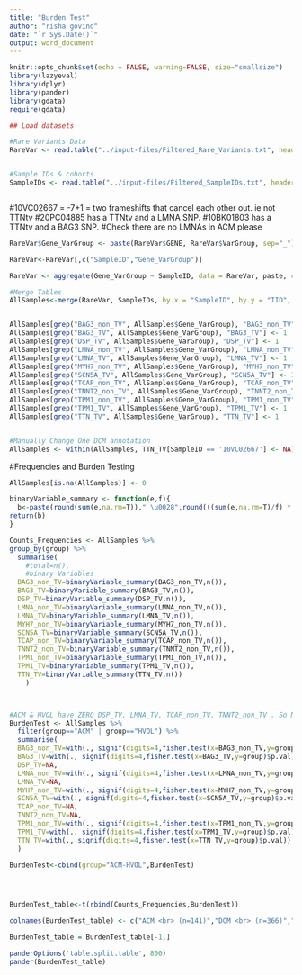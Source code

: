 ```yaml
---
title: "Burden Test"
author: "risha govind"
date: "`r Sys.Date()`"
output: word_document
---
```


```r
knitr::opts_chunk$set(echo = FALSE, warning=FALSE, size="smallsize")
library(lazyeval)
library(dplyr)
library(pander)
library(gdata)
require(gdata)

```


```r
## Load datasets

#Rare Variants Data
RareVar <- read.table("../input-files/Filtered_Rare_Variants.txt", header=T) 


#Sample IDs & cohorts
SampleIDs <- read.table("../input-files/Filtered_SampleIDs.txt", header=T) 



```

#10VC02667 = -7+1 = two frameshifts that cancel each other out.  ie not TTNtv
#20PC04885 has a TTNtv and a LMNA SNP. 
#10BK01803 has a TTNtv and a BAG3 SNP. 
#Check there are no LMNAs in ACM please 


```r

RareVar$Gene_VarGroup <- paste(RareVar$GENE, RareVar$VarGroup, sep="_")

RareVar<-RareVar[,c("SampleID","Gene_VarGroup")]

RareVar <- aggregate(Gene_VarGroup ~ SampleID, data = RareVar, paste, collapse = ",")

#Merge Tables
AllSamples<-merge(RareVar, SampleIDs, by.x = "SampleID", by.y = "IID", all = TRUE) 


AllSamples[grep("BAG3_non_TV", AllSamples$Gene_VarGroup), "BAG3_non_TV"] <- 1
AllSamples[grep("BAG3_TV", AllSamples$Gene_VarGroup), "BAG3_TV"] <- 1
AllSamples[grep("DSP_TV", AllSamples$Gene_VarGroup), "DSP_TV"] <- 1
AllSamples[grep("LMNA_non_TV", AllSamples$Gene_VarGroup), "LMNA_non_TV"] <- 1
AllSamples[grep("LMNA_TV", AllSamples$Gene_VarGroup), "LMNA_TV"] <- 1
AllSamples[grep("MYH7_non_TV", AllSamples$Gene_VarGroup), "MYH7_non_TV"] <- 1
AllSamples[grep("SCN5A_TV", AllSamples$Gene_VarGroup), "SCN5A_TV"] <- 1
AllSamples[grep("TCAP_non_TV", AllSamples$Gene_VarGroup), "TCAP_non_TV"] <- 1
AllSamples[grep("TNNT2_non_TV", AllSamples$Gene_VarGroup), "TNNT2_non_TV"] <- 1
AllSamples[grep("TPM1_non_TV", AllSamples$Gene_VarGroup), "TPM1_non_TV"] <- 1
AllSamples[grep("TPM1_TV", AllSamples$Gene_VarGroup), "TPM1_TV"] <- 1
AllSamples[grep("TTN_TV", AllSamples$Gene_VarGroup), "TTN_TV"] <- 1


#Manually Change One DCM annotation
AllSamples <- within(AllSamples, TTN_TV[SampleID == '10VC02667'] <- NA)


```

#Frequencies and Burden Testing 
```r

AllSamples[is.na(AllSamples)] <- 0

binaryVariable_summary <- function(e,f){
  b<-paste(round(sum(e,na.rm=T))," \u0028",round(((sum(e,na.rm=T)/f) * 100), digits=1),"\u0025\u0029", sep="")
return(b)
}

Counts_Frequencies <- AllSamples %>%
group_by(group) %>%
  summarise(
    #total=n(),
    #binary Variables
  BAG3_non_TV=binaryVariable_summary(BAG3_non_TV,n()),
  BAG3_TV=binaryVariable_summary(BAG3_TV,n()),
  DSP_TV=binaryVariable_summary(DSP_TV,n()),
  LMNA_non_TV=binaryVariable_summary(LMNA_non_TV,n()),
  LMNA_TV=binaryVariable_summary(LMNA_TV,n()),
  MYH7_non_TV=binaryVariable_summary(MYH7_non_TV,n()),
  SCN5A_TV=binaryVariable_summary(SCN5A_TV,n()),
  TCAP_non_TV=binaryVariable_summary(TCAP_non_TV,n()),
  TNNT2_non_TV=binaryVariable_summary(TNNT2_non_TV,n()),
  TPM1_non_TV=binaryVariable_summary(TPM1_non_TV,n()),
  TPM1_TV=binaryVariable_summary(TPM1_TV,n()),
  TTN_TV=binaryVariable_summary(TTN_TV,n())
    ) 



#ACM & HVOL have ZERO DSP_TV, LMNA_TV, TCAP_non_TV, TNNT2_non_TV . So NA
BurdenTest <- AllSamples %>%
  filter(group=="ACM" | group=="HVOL") %>%
  summarise(
  BAG3_non_TV=with(., signif(digits=4,fisher.test(x=BAG3_non_TV,y=group)$p.val)),
  BAG3_TV=with(., signif(digits=4,fisher.test(x=BAG3_TV,y=group)$p.val)),
  DSP_TV=NA,
  LMNA_non_TV=with(., signif(digits=4,fisher.test(x=LMNA_non_TV,y=group)$p.val)),
  LMNA_TV=NA,
  MYH7_non_TV=with(., signif(digits=4,fisher.test(x=MYH7_non_TV,y=group)$p.val)),
  SCN5A_TV=with(., signif(digits=4,fisher.test(x=SCN5A_TV,y=group)$p.val)),
  TCAP_non_TV=NA,
  TNNT2_non_TV=NA,
  TPM1_non_TV=with(., signif(digits=4,fisher.test(x=TPM1_non_TV,y=group)$p.val)),
  TPM1_TV=with(., signif(digits=4,fisher.test(x=TPM1_TV,y=group)$p.val)),
  TTN_TV=with(., signif(digits=4,fisher.test(x=TTN_TV,y=group)$p.val))
  )

BurdenTest<-cbind(group="ACM-HVOL",BurdenTest)




BurdenTest_table<-t(rbind(Counts_Frequencies,BurdenTest))

colnames(BurdenTest_table) <- c("ACM <br> (n=141)","DCM <br> (n=366)","HVOL <br> (n=445)","ACM vs HVOL <br> burden test")

BurdenTest_table = BurdenTest_table[-1,]

panderOptions('table.split.table', 800)
pander(BurdenTest_table)

```